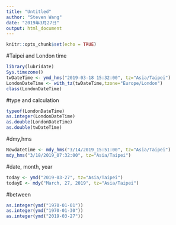 ```yaml
---
title: "Untitled"
author: "Steven Wang"
date: "2019年3月27日"
output: html_document
---
```


```r
knitr::opts_chunk$set(echo = TRUE)
```
#Taipei and London time
```r
library(lubridate)
Sys.timezone()
twDateTime <- ymd_hms("2019-03-18 15:32:00", tz="Asia/Taipei")
LondonDateTime <- with_tz(twDateTime,tzone="Europe/London")
class(LondonDateTime)
```
#type and calculation
```r
typeof(LondonDateTime)
as.integer(LondonDateTime)
as.double(LondonDateTime)
as.double(twDateTime)
```
#dmy,hms
```r
Nowdatetime <- mdy_hms("3/14/2019_15:51:00", tz="Asia/Taipei")
mdy_hms("3/18/2019_07:32:00", tz="Asia/Taipei")
```
#date, month, year
```r
today <- ymd("2019-03-27", tz="Asia/Taipei")
todayE <- mdy("March, 27, 2019", tz="Asia/Taipei")
```
#between
```r
as.integer(ymd("1970-01-01"))
as.integer(ymd("1970-01-30"))
as.integer(ymd("2019-03-27"))
```

